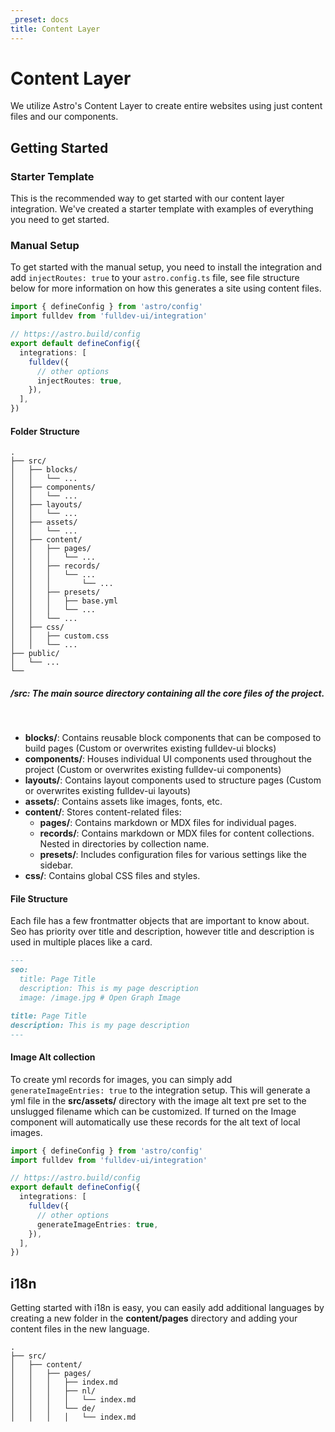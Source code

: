```yaml
---
_preset: docs
title: Content Layer
---
```



# Content Layer

We utilize <Link href="https://docs.astro.build/docs/guides/content-collections/">Astro's Content Layer</Link> to create entire websites using just content files and our components.

## Getting Started

### Starter Template

This is the recommended way to get started with our content layer integration. We've created a starter template with examples of everything you need to get started.

### Manual Setup

To get started with the manual setup, you need to install the <Link href="/overview/installation/">integration</Link> and add `injectRoutes: true` to your `astro.config.ts` file, see <Link href="#folder-structure">file structure</Link> below for more information on how this generates a site using content files.

```ts
import { defineConfig } from 'astro/config'
import fulldev from 'fulldev-ui/integration'

// https://astro.build/config
export default defineConfig({
  integrations: [
    fulldev({
      // other options
      injectRoutes: true,
    }),
  ],
})
```

#### Folder Structure

```
.
├── src/
│   ├── blocks/
│   │   └── ...
│   ├── components/
│   │   └── ...
│   ├── layouts/
│   │   └── ...
│   ├── assets/
│   │   └── ...
│   ├── content/
│   │   ├── pages/
│   │   │   └── ...
│   │   ├── records/
│   │   │   └── ...
│   │   │       └── ...
│   │   ├── presets/
│   │   │   ├── base.yml
│   │   │   └── ...
│   │   └── ...
│   ├── css/
│   │   ├── custom.css
│   │   └── ...
├── public/
│   └── ...
└──
```

##### /src: The main source directory containing all the core files of the project.

<br />

- **blocks/**: Contains reusable block components that can be composed to build pages (Custom or overwrites existing fulldev-ui blocks)
- **components/**: Houses individual UI components used throughout the project (Custom or overwrites existing fulldev-ui components)
- **layouts/**: Contains layout components used to structure pages (Custom or overwrites existing fulldev-ui layouts)
- **assets/**: Contains assets like images, fonts, etc.
- **content/**: Stores content-related files:
  - **pages/**: Contains markdown or MDX files for individual pages.
  - **records/**: Contains markdown or MDX files for content collections. Nested in directories by collection name.
  - **presets/**: Includes configuration files for various settings like the sidebar.
- **css/**: Contains global CSS files and styles.

#### File Structure

Each file has a few frontmatter objects that are important to know about. Seo has priority over title and description, however title and description is used in multiple places like a card.

```md
---
seo:
  title: Page Title
  description: This is my page description
  image: /image.jpg # Open Graph Image

title: Page Title
description: This is my page description
---
```

#### Image Alt collection

To create yml records for images, you can simply add `generateImageEntries: true` to the integration setup. This will generate a yml file in the **src/assets/** directory with the image alt text pre set to the unslugged filename which can be customized. If turned on the Image component will automatically use these records for the alt text of local images.

```ts
import { defineConfig } from 'astro/config'
import fulldev from 'fulldev-ui/integration'

// https://astro.build/config
export default defineConfig({
  integrations: [
    fulldev({
      // other options
      generateImageEntries: true,
    }),
  ],
})
```

## i18n

Getting started with i18n is easy, you can easily add additional languages by creating a new folder in the **content/pages** directory and adding your content files in the new language.

```
.
├── src/
│   ├── content/
│   │   ├── pages/
│   │   │   ├── index.md
│   │   │   ├── nl/
│   │   │   │   └── index.md
│   │   │   └── de/
│   │   │   │   └── index.md
```

